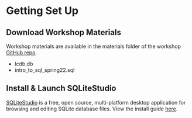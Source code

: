 # Getting Set Up

## Download Workshop Materials

Workshop materials are available in the materials folder of the workshop [GitHub repo]().  

- lcdb.db
- intro_to_sql_spring22.sql

## Install & Launch SQLiteStudio

[SQLiteStudio](https://sqlitestudio.pl/about/) is a free, open source, multi-platform desktop application for browsing and editing SQLite database files. View the install guide  [here](https://ucdavisdatalab.github.io/install_guides/sql-and-database-tools.html#sqlitestudio).